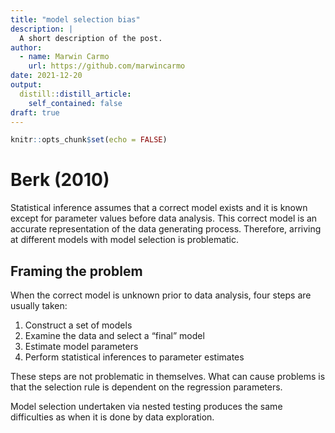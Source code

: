 ```yaml
---
title: "model selection bias"
description: |
  A short description of the post.
author:
  - name: Marwin Carmo
    url: https://github.com/marwincarmo
date: 2021-12-20
output:
  distill::distill_article:
    self_contained: false
draft: true
---
```



```r
knitr::opts_chunk$set(echo = FALSE)
```

# Berk (2010)

Statistical inference assumes that a correct model exists and it is known except for parameter values before data analysis. This correct model is an accurate representation of the data generating process. Therefore, arriving at different models with model selection is problematic. 

## Framing the problem

When the correct model is unknown prior to data analysis, four steps are usually taken:

1. Construct a set of models  
2. Examine the data and select a "final" model  
3. Estimate model parameters  
4. Perform statistical inferences to parameter estimates

These steps are not problematic in themselves. What can cause problems is that the selection rule is dependent on the regression parameters.

Model selection undertaken via nested testing produces the same difficulties as when it is done by data exploration.